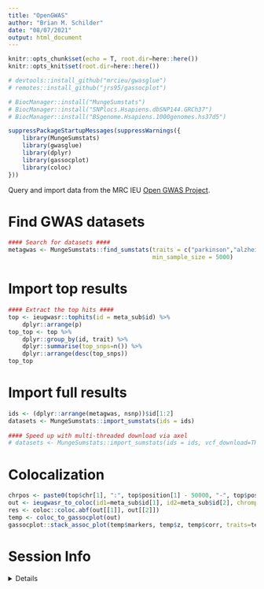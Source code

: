 ```yaml
---
title: "OpenGWAS"
author: "Brian M. Schilder"
date: "08/07/2021"
output: html_document
---
```


```r
knitr::opts_chunk$set(echo = T, root.dir=here::here())
knitr::opts_knit$set(root.dir=here::here())

# devtools::install_github("mrcieu/gwasglue") 
# remotes::install_github("jrs95/gassocplot") 

# BiocManager::install("MungeSumstats")
# BiocManager::install("SNPlocs.Hsapiens.dbSNP144.GRCh37")
# BiocManager::install("BSgenome.Hsapiens.1000genomes.hs37d5")

suppressPackageStartupMessages(suppressWarnings({
    library(MungeSumstats)
    library(gwasglue)
    library(dplyr)
    library(gassocplot)
    library(coloc)  
})) 
```


Query and import data from the MRC IEU [Open GWAS Project](https://gwas.mrcieu.ac.uk/).


# Find GWAS datasets

```r
#### Search for datasets ####
metagwas <- MungeSumstats::find_sumstats(traits = c("parkinson","alzheimer"), 
                                         min_sample_size = 5000)
```

# Import top results 

```r
#### Extract the top hits ####
top <- ieugwasr::tophits(id = meta_sub$id) %>%
    dplyr::arrange(p) 
top_top <- top %>%
    dplyr::group_by(id, trait) %>%
    dplyr::summarise(top_snps=n()) %>%
    dplyr::arrange(desc(top_snps))
top_top 
```

# Import full results

```r
ids <- (dplyr::arrange(metagwas, nsnp))$id[1:2]     
datasets <- MungeSumstats::import_sumstats(ids = ids)
                                
#### Speed up with multi-threaded download via axel 
# datasets <- MungeSumstats::import_sumstats(ids = ids, vcf_download=TRUE, download_method="axel", nThread=10)
```

# Colocalization 

```r
chrpos <- paste0(top$chr[1], ":", top$position[1] - 50000, "-", top$position[1] + 50000)
out <- ieugwasr_to_coloc(id1=meta_sub$id[1], id2=meta_sub$id[2], chrompos=chrpos)
res <- coloc::coloc.abf(out[[1]], out[[2]])
temp <- coloc_to_gassocplot(out)
gassocplot::stack_assoc_plot(temp$markers, temp$z, temp$corr, traits=temp$traits)
```


# Session Info

<details>

```r
utils::sessionInfo()
```

</details>
